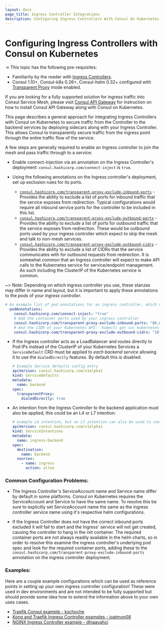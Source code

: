 ```yaml
---
layout: docs
page_title: Ingress Controller Integrations
description: Configuring Ingress Controllers With Consul On Kubernetes
---
```


# Configuring Ingress Controllers with Consul on Kubernetes

-> This topic has the following pre-requisites:  
 - Familiarity by the reader with [Ingress Controllers](https://kubernetes.io/docs/concepts/services-networking/ingress-controllers/).
 - Consul 1.10+, Consul-k8s 0.26+, Consul-helm 0.32+ configured with [Transparent Proxy](/docs/connect/transparent-proxy) mode enabled.

If you are looking for a fully supported solution for ingress traffic into Consul Service Mesh, please visit [Consul API Gateway](/docs/api-gateway) for instruction on how to install Consul API Gateway along with Consul on Kubernetes.

This page describes a general approach for integrating Ingress Controllers with Consul on Kubernetes to secure traffic from the Controller
to the backend services by deploying sidecars along with your Ingress Controller. This allows Consul to transparently secure traffic from the ingress point through the entire traffic flow of the service.

A few steps are generally required to enable an Ingress controller to join the mesh and pass traffic through to a service:

* Enable connect-injection via an annotation on the Ingress Controller's deployment: `consul.hashicorp.com/connect-inject` is `true`.

* Using the following annotations on the Ingress controller's deployment, set up exclusion rules for its ports.
   * [`consul.hashicorp.com/transparent-proxy-exclude-inbound-ports`](/docs/k8s/annotations-and-labels#consul-hashicorp-com-transparent-proxy-exclude-inbound-ports) - Provides the ability to exclude a list of ports for
inbound traffic that the service exposes from redirection. Typical configurations would require all inbound service ports
for the controller to be included in this list.
   * [`consul.hashicorp.com/transparent-proxy-exclude-outbound-ports`](/docs/k8s/annotations-and-labels#consul-hashicorp-com-transparent-proxy-exclude-outbound-ports) - Provides the ability to exclude a list of ports for
outbound traffic that the service exposes from redirection. These would be outbound ports used by your ingress controller
  which expect to skip the mesh and talk to non-mesh services.
   * [`consul.hashicorp.com/transparent-proxy-exclude-outbound-cidrs`](/docs/k8s/annotations-and-labels#consul-hashicorp-com-transparent-proxy-exclude-outbound-cidrs) - Provides the ability to exclude a list of CIDRs that
the service communicates with for outbound requests from redirection. It is somewhat common that an Ingress controller
will expect to make API calls to the Kubernetes service for service/endpoint management. As such including the ClusterIP of the
Kubernetes service is common.

~> Note: Depending on which ingress controller you use, these stanzas may differ in name and layout, but it is important to apply
these annotations to the *pods* of your *ingress controller*.
   ```yaml
   # An example list of pod annotations for an ingress controller, which need be applied to PODS for the controller, not the deployment itself.
     podAnnotations:
       consul.hashicorp.com/connect-inject: "true"
       # Add the container ports used by your ingress controller
       consul.hashicorp.com/transparent-proxy-exclude-inbound-ports: "80,8000,9000,8443"
       # And the CIDR of your Kubernetes API: `kubectl get svc kubernetes --output jsonpath='{.spec.clusterIP}'
       consul.hashicorp.com/transparent-proxy-exclude-outbound-cidrs: "10.108.0.1/32"
   ```

* If the Ingress controller acts as a LoadBalancer and routes directly to Pod IPs instead of the ClusterIP of your Kubernetes Services
a `ServiceDefault` CRD must be applied to *each backend service* allowing it to use the `dialedDirectly` features. By default this is disabled.

   ```yaml
   # Example Service defaults config entry
   apiVersion: consul.hashicorp.com/v1alpha1
   kind: ServiceDefaults
   metadata:
     name: backend
   spec:
     transparentProxy:
       dialedDirectly: true
   ```

* An intention from the Ingress Controller to the backend application must also be applied, this could be an L4 or L7 intention:

   ```yaml
   # example L4 intention, but an L7 intention can also be used to control access to specific routes.
   apiVersion: consul.hashicorp.com/v1alpha1
   kind: ServiceIntentions
   metadata:
     name: ingress-backend
   spec:
     destination:
       name: backend
     sources:
       - name: ingress
         action: allow
   ```

### Common Configuration Problems:
- The Ingress Controller's ServiceAccount name and Service name differ by default in some platforms. Consul on Kubernetes requires the
ServiceAccount and Service to have the same name. To resolve this be sure to explicitly set ServiceAccount name the same as the ingress
controller service name using it's respective helm configurations.

- If the Ingress Controller does not have the correct inbound ports excluded it will fail to start and the Ingress'
service will not get created, causing the controller to hang in the init container. The required container ports are not
always readily available in the helm charts, so in order to resolve this examine the ingress controller's
underlying pod spec and look for the required container ports, adding these to the `consul.hashicorp.com/transparent-proxy-exclude-inbound-ports`
annotation on the ingress controller deployment.

### Examples:
Here are a couple example configurations which can be used as reference points in setting up your own ingress controller configuration!
These were used in dev environments and are not intended to be fully supported but should provide some idea how to extend the information
above to your own uses cases.

- [Traefik Consul example - kschoche](https://github.com/kschoche/traefik-consul)
- [Kong and Traefik Ingress Controller examples - joatmon08](https://github.com/joatmon08/consul-k8s-ingress-controllers)
- [NGINX Ingress Controller example - dhiaayahci](https://github.com/dhiaayachi/eks-consul-ingressnginx)

